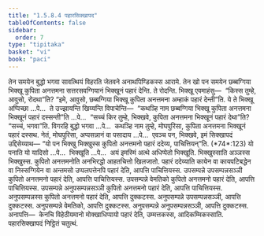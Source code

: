 ```yaml
---
title: "1.5.8.4 पहारसिक्खापद"
tableOfContents: false
sidebar:
  order: 7
type: "tipitaka"
basket: "vi"
book: "paci"
---
```



<DynamicBreadcrumb />

<Division number="449" book="paci">

<Paragraph number="1345" book="paci">
तेन समयेन बुद्धो भगवा सावत्थियं विहरति जेतवने अनाथपिण्डिकस्स आरामे. तेन खो पन समयेन छब्बग्गिया भिक्खू कुपिता अनत्तमना सत्तरसवग्गियानं भिक्खूनं पहारं देन्ति. ते रोदन्ति. भिक्खू एवमाहंसु—  “किस्स तुम्हे, आवुसो, रोदथा”ति? “इमे, आवुसो, छब्बग्गिया भिक्खू कुपिता अनत्तमना अम्हाकं पहारं देन्ती”ति.
</Paragraph>

<Paragraph number="1346" book="paci">
ये ते भिक्खू अप्पिच्छा …पे…  ते उज्झायन्ति खिय्यन्ति विपाचेन्ति—  “कथञ्हि नाम छब्बग्गिया भिक्खू कुपिता अनत्तमना भिक्खूनं पहारं दस्सन्ती”ति …पे…  “सच्चं किर तुम्हे, भिक्खवे, कुपिता अनत्तमना भिक्खूनं पहारं देथा”ति? “सच्चं, भगवा”ति. विगरहि बुद्धो भगवा …पे…  कथञ्हि नाम तुम्हे, मोघपुरिसा, कुपिता अनत्तमना भिक्खूनं पहारं दस्सथ. नेतं, मोघपुरिसा, अप्पसन्नानं वा पसादाय …पे…  एवञ्च पन, भिक्खवे, इमं सिक्खापदं उद्दिसेय्याथ—
</Paragraph>

</Division>
<Division number="450" book="paci">

<Paragraph number="1347" book="paci">
<Emphasis>“यो पन भिक्खु भिक्खुस्स कुपितो अनत्तमनो पहारं ददेय्य, पाचित्तियन्”</Emphasis>ति. (*74*:<Emphasis>123</Emphasis>)
</Paragraph>

</Division>
<Division number="451" book="paci">

<Paragraph number="1348" book="paci">
<Emphasis>यो पना</Emphasis>ति यो यादिसो …पे…  <Emphasis>भिक्खू</Emphasis>ति …पे…  अयं इमस्मिं अत्थे अधिप्पेतो भिक्खूति.
</Paragraph>

<Paragraph number="1349" book="paci">
<Emphasis>भिक्खुस्सा</Emphasis>ति अञ्ञस्स भिक्खुस्स.
</Paragraph>

<Paragraph number="1350" book="paci">
<Emphasis>कुपितो अनत्तमनो</Emphasis>ति अनभिरद्धो आहतचित्तो खिलजातो.
</Paragraph>

<Paragraph number="1351" book="paci">
<Emphasis>पहारं ददेय्या</Emphasis>ति कायेन वा कायपटिबद्धेन वा निस्सग्गियेन वा अन्तमसो उप्पलपत्तेनपि पहारं देति, आपत्ति पाचित्तियस्स.
</Paragraph>

</Division>
<Division number="452" book="paci">

<Paragraph number="1352" book="paci">
उपसम्पन्ने उपसम्पन्नसञ्ञी कुपितो अनत्तमनो पहारं देति, आपत्ति पाचित्तियस्स. उपसम्पन्ने वेमतिको कुपितो अनत्तमनो पहारं देति, आपत्ति पाचित्तियस्स. उपसम्पन्ने अनुपसम्पन्नसञ्ञी कुपितो अनत्तमनो पहारं देति, आपत्ति पाचित्तियस्स.
</Paragraph>

<Paragraph number="1353" book="paci">
अनुपसम्पन्नस्स कुपितो अनत्तमनो पहारं देति, आपत्ति दुक्कटस्स. अनुपसम्पन्ने उपसम्पन्नसञ्ञी, आपत्ति दुक्कटस्स. अनुपसम्पन्ने वेमतिको, आपत्ति दुक्कटस्स. अनुपसम्पन्ने अनुपसम्पन्नसञ्ञी, आपत्ति दुक्कटस्स.
</Paragraph>

</Division>
<Division number="453" book="paci">

<Paragraph number="1354" book="paci">
अनापत्ति—  केनचि विहेठीयमानो मोक्खाधिप्पायो पहारं देति, उम्मत्तकस्स, आदिकम्मिकस्साति.

</Paragraph>
</Division>

<Paragraph number="1355" type="center" book="paci">
पहारसिक्खापदं निट्ठितं चतुत्थं.
</Paragraph>